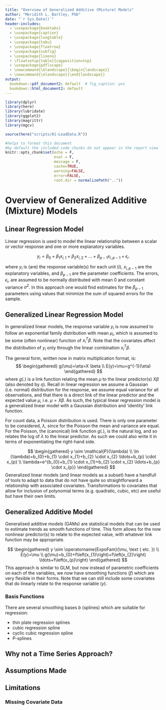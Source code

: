 ```yaml
---
title: "Overview of Generalized Additive (Mixture) Models"
author: "Meridith L. Bartley, PhD"
date: "`r Sys.Date()`"
header-includes:
  - \usepackage{booktabs}
  - \usepackage{caption}
  - \usepackage{longtable}
  - \usepackage{tabu}
  - \usepackage{floatrow}
  - \usepackage{subfig}
  - \usepackage{lineno}
  - \floatsetup[table]{capposition=top}
  - \usepackage{pdflscape}
  - \newcommand{\blandscape}{\begin{landscape}}
  - \newcommand{\elandscape}{\end{landscape}}
output:
  bookdown::pdf_document2: default  # fig_caption: yes
  bookdown::html_document2: default
---
```


```r
library(dplyr)
library(here)
library(lubridate)
library(ggplot2)
library(magrittr)
library(mgcv)

source(here("scripts/01-LoadData.R"))

#helps to format this document 
#by default the included code chunks do not appear in the report view
knitr::opts_chunk$set(echo = F, 
                      eval = F,
                      message = F, 
                      cache=TRUE, 
                      warning=FALSE, 
                      error=FALSE, 
                      root.dir = normalizePath(".."))

```

# Overview of Generalized Additive (Mixture) Models

## Linear Regression Model

Linear regression is used to model the linear relationship between a scalar or vector response and one or more explanatory variables. 

$$ 
 y_{i}=\beta_{0}+\beta_{1}x_{i,1}+\beta_{2}x_{i,2}+\ldots+\beta_{p-1}x_{i,p-1}+\epsilon_{i}. 
$$

where $y_i$ is (are) the response variable(s) for each unit ($i$), $x_{i, p-1}$ are the explanatory variables, and $\beta_{p-1}$ are the parameter coefficients. The errors, $\epsilon_i$, are assumed to be normally distributed with mean 0 and constant variance $\sigma^2$. In this approach one would find estimates for the $\beta_{p-1}$ parameters using values that minimize the sum of squared errors for the sample.

## Generalized Linear Regression Model

In generalized linear models, the response variable $y_i$ is now assumed to follow an exponential family distribution with mean $\mu_i$, which is assumed to be some (often nonlinear) function of $x_i^T\beta$. Note that the covariates affect the distribution of 
$y_i$ only through the linear combination $x_i^T\beta$.

The general form, written now in matrix multiplication format, is:
$$
\begin{gathered}
g(\mu)=\eta=X \beta \\
E(y)=\mu=g^{-1}(\eta)
\end{gathered}
$$
where $g(.)$ is a link function relating the mean $\mu$ to the linear predictor(s) $X \beta$ (also denoted by $\eta$). Recall in linear regression we assume a Gaussian (i.e. normal) distribution for the response, we assume equal variance for all observations, and that there is a direct link of the linear predictor and the expected value $\mu$, i.e. $\mu = X\beta$. As such, the typical linear regression model is a generalized linear model with a Gaussian distribution and ‘identity’ link function.

For count data, a Poisson distribution is used. There is only one parameter to be considered, $\lambda$, since for the Poisson the mean and variance are equal. For the Poisson, the (canonical) link function $g(.)$, is the natural log, and so relates the log of $\lambda$ to the linear predictor. As such we could also write it in terms of exponentiating the right-hand side.

$$
\begin{gathered}
y \sim \mathcal{P}(\lambda) \\
\ln (\lambda)=b_{0}+b_{1} \cdot x_{1}+b_{2} \cdot x_{2} \ldots+b_{p} \cdot x_{p} \\
\lambda=e^{b_{0}+b_{1} \cdot x_{1}+b_{2} \cdot x_{2} \ldots+b_{p} \cdot x_{p}}
\end{gathered}
$$
Generalized linear models (and linear models as a subset) have a handfull of tools to adapt to data that do not have quite so straightforward a relationship with associated covariates. Transformations to covariates that allow for inclusion of polynomial terms (e.g. quadratic, cubic, etc) are useful but have their own limits. 

## Generalized Additive Model

Generalised additive models (GAMs) are statistical models that can be used to estimate trends as smooth functions of time. This form allows for the now nonlinear predictor(s) to relate to the expected value, with whatever link function may be appropriate.

$$
\begin{gathered}
y \sim \operatorname{ExpoFam}(\mu, \text { etc. }) \\
E(y)=\mu \\
g(\mu)=b_{0}+f\left(x_{1}\right)+f\left(x_{2}\right) \ldots+f\left(x_{p}\right)
\end{gathered}
$$
This approach is similar to GLM, but now instead of parametric coefficients on each of the variables, we now have smoothing functions ($f$) which are very flexible in their forms. Note that we can still include some covariates that do linearly relate to the response variable ($y$). 

### Basis Functions

There are several smoothing bases $b$ (splines) which are suitable for regression:

* thin plate regression splines
* cubic regression spline
* cyclic cubic regression spline
* P-splines


## Why not a Time Series Approach?

## Assumptions Made

## Limitations

### Missing Covariate Data
